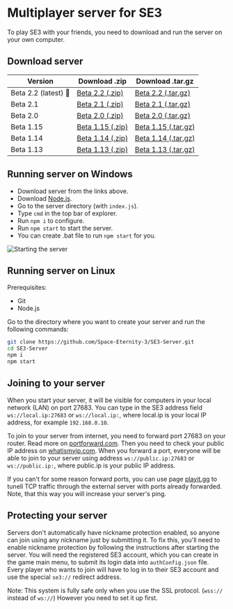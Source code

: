 
# Multiplayer server for SE3

To play SE3 with your friends, you need to download and run the server on your own computer.

## Download server

| Version  | Download .zip  | Download .tar.gz  |
|---|---|---|
| Beta 2.2 (latest) 🚀 | <a href="https://github.com/Space-Eternity-3/SE3-Server/archive/refs/heads/Beta-2.2.zip">Beta 2.2 (.zip)</a> | <a href="https://github.com/Space-Eternity-3/SE3-Server/archive/refs/heads/Beta-2.2.tar.gz">Beta 2.2 (.tar.gz)</a> |
| Beta 2.1           | <a href="https://github.com/Space-Eternity-3/SE3-Server/archive/refs/heads/Beta-2.1.zip">Beta 2.1 (.zip)</a> | <a href="https://github.com/Space-Eternity-3/SE3-Server/archive/refs/heads/Beta-2.1.tar.gz">Beta 2.1 (.tar.gz)</a> |
| Beta 2.0           | <a href="https://github.com/Space-Eternity-3/SE3-Server/archive/refs/heads/Beta-2.0.zip">Beta 2.0 (.zip)</a> | <a href="https://github.com/Space-Eternity-3/SE3-Server/archive/refs/heads/Beta-2.0.tar.gz">Beta 2.0 (.tar.gz)</a> |
| Beta 1.15          | <a href="https://github.com/Space-Eternity-3/SE3-Server/archive/refs/heads/Beta-1.15.zip">Beta 1.15 (.zip)</a> | <a href="https://github.com/Space-Eternity-3/SE3-Server/archive/refs/heads/Beta-1.15.tar.gz">Beta 1.15 (.tar.gz)</a> |
| Beta 1.14          | <a href="https://github.com/Space-Eternity-3/SE3-Server/archive/refs/heads/Beta-1.14.zip">Beta 1.14 (.zip)</a> | <a href="https://github.com/Space-Eternity-3/SE3-Server/archive/refs/heads/Beta-1.14.tar.gz">Beta 1.14 (.tar.gz)</a> |
| Beta 1.13          | <a href="https://github.com/Space-Eternity-3/SE3-Server/archive/refs/heads/Beta-1.13.zip">Beta 1.13 (.zip)</a> | <a href="https://github.com/Space-Eternity-3/SE3-Server/archive/refs/heads/Beta-1.13.tar.gz">Beta 1.13 (.tar.gz)</a> |

## Running server on Windows

-   Download server from the links above.
-   Download [Node.js](https://nodejs.org/en/download/).
-   Go to the server directory (with `index.js`).
-   Type `cmd` in the top bar of explorer.
-   Run `npm i` to configure.
-   Run `npm start` to start the server.
-   You can create .bat file to run `npm start` for you.

![Starting the server](/img/server/running-the-server-windows.gif)

## Running server on Linux

Prerequisites:

-   Git
-   Node.js

Go to the directory where you want to create your server and run the following commands:

```bash
git clone https://github.com/Space-Eternity-3/SE3-Server.git
cd SE3-Server
npm i
npm start
```

## Joining to your server

When you start your server, it will be visible for computers in your local network (LAN) on port 27683. You can type in the SE3 address
field `ws://local.ip:27683` or `ws://local.ip:`, where local.ip is your local IP address, for example `192.168.0.10`. 

To join to your server from internet, you need to forward port 27683 on your router. Read more on [portforward.com](https://portforward.com).
Then you need to check your public IP address on [whatismyip.com](https://whatismyip.com). When you forward a port, everyone will be able to join to your
server using address `ws://public.ip:27683` or `ws://public.ip:`, where public.ip is your public IP address.

If you can't for some reason forward ports, you can use page [playit.gg](https://playit.gg) to tunell TCP traffic through the external server with ports already forwarded.
Note, that this way you will increase your server's ping.

## Protecting your server


Servers don't automatically have nickname protection enabled, so anyone can join using any nickname just by submitting it.
To fix this, you'll need to enable nickname protection by following the instructions after starting the server.
You will need the registered SE3 account, which you can create in the game main menu, to submit its login data into `authConfig.json` file.
Every player who wants to join will have to log in to their SE3 account and use the special `se3://` redirect address.

Note: This system is fully safe only when you use the SSL protocol. (`wss://` instead of `ws://`) However you need to set it up first.
